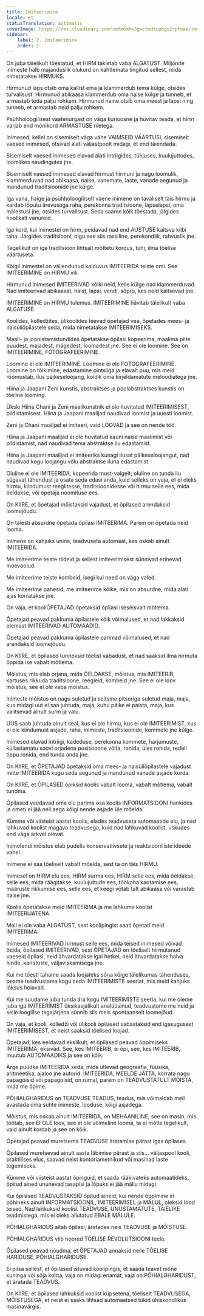 ```yaml
---
title: Imiteerimine
locale: et
statusTranslation: automatic
coverImage: https://res.cloudinary.com/xmfm6mhw3gwctndtcubgx2rptnae/image/upload/v1740337243/small_cover_educacion_fundamental_a051170f1c.webp
sidebar:
    label: 2. Imiteerimine
    order: 2
---
```

On juba täielikult tõestatud, et HIRM takistab vaba ALGATUST. Miljonite inimeste halb majanduslik olukord on kahtlemata tingitud sellest, mida nimetatakse HIRMUKS.

Hirmunud laps otsib oma kallist ema ja klammerdub tema külge, otsides turvalisust. Hirmunud abikaasa klammerdub oma naise külge ja tunneb, et armastab teda palju rohkem. Hirmunud naine otsib oma meest ja lapsi ning tunneb, et armastab neid palju rohkem.

Psühholoogilisest vaatenurgast on väga kurioosne ja huvitav teada, et hirm varjab end mõnikord ARMASTUSE riietega.

Inimesed, kellel on sisemiselt väga vähe VAIMSEID VÄÄRTUSI, sisemiselt vaesed inimesed, otsivad alati väljastpoolt midagi, et end täiendada.

Sisemiselt vaesed inimesed elavad alati intriigides, tühjuses, kuulujuttudes, loomlikes naudingutes jne.

Sisemiselt vaesed inimesed elavad hirmust hirmuni ja nagu loomulik, klammerduvad nad abikaasa, naise, vanemate, laste, vanade aegunud ja mandunud traditsioonide jne külge.

Iga vana, haige ja psühholoogiliselt vaene inimene on tavaliselt täis hirmu ja kardab lõputu ärevusega raha, perekonna traditsioone, lapselapsi, oma mälestusi jne, otsides turvalisust. Seda saame kõik tõestada, jälgides hoolikalt vanureid.

Iga kord, kui inimestel on hirm, peidavad nad end AUSTUSE kaitsva kilbi taha. Järgides traditsiooni, olgu see siis rassiline, perekondlik, rahvuslik jne.

Tegelikult on iga traditsioon lihtsalt mõttetu kordus, tühi, ilma tõelise väärtuseta.

Kõigil inimestel on väljendunud kalduvus IMITEERIDA teiste omi. See IMITEERIMINE on HIRMU vili.

Hirmunud inimesed IMITEERIVAD kõiki neid, kelle külge nad klammerduvad. Nad imiteerivad abikaasat, naist, lapsi, vendi, sõpru, kes neid kaitsevad jne.

IMITEERIMINE on HIRMU tulemus. IMITEERIMINE hävitab täielikult vaba ALGATUSE.

Koolides, kolledžites, ülikoolides teevad õpetajad vea, õpetades mees- ja naisüliõpilastele seda, mida nimetatakse IMITEERIMISEKS.

Maali- ja joonistamistundides õpetatakse õpilasi kopeerima, maalima pilte puudest, majadest, mägedest, loomadest jne. See ei ole loomine. See on IMITEERIMINE, FOTOGRAFEERIMINE.

Loomine ei ole IMITEERIMINE. Loomine ei ole FOTOGRAFEERIMINE. Loomine on tõlkimine, edastamine pintsliga ja elavalt puu, mis meid rõõmustab, ilus päikeseloojang, koidik oma kirjeldamatute meloodiatega jne.

Hiina ja Jaapani Zeni kunstis, abstraktses ja poolabstraktses kunstis on tõeline looming.

Ükski Hiina Chani ja Zeni maalikunstnik ei ole huvitatud IMITEERIMISEST, pildistamisest. Hiina ja Jaapani maalijad naudivad loomist ja uuesti loomist.

Zeni ja Chani maalijad ei imiteeri, vaid LOOVAD ja see on nende töö.

Hiina ja Jaapani maalijad ei ole huvitatud kauni naise maalimist või pildistamist, nad naudivad tema abstraktse ilu edastamist.

Hiina ja Jaapani maalijad ei imiteeriks kunagi ilusat päikeseloojangut, nad naudivad kogu loojangu võlu abstraktse iluna edastamist.

Oluline ei ole IMITEERIDA, kopeerida must-valgelt; oluline on tunda ilu sügavat tähendust ja osata seda edasi anda, kuid selleks on vaja, et ei oleks hirmu, kiindumust reeglitesse, traditsioonidesse või hirmu selle ees, mida öeldakse, või õpetaja noomituse ees.

On KIIRE, et õpetajad mõistaksid vajadust, et õpilased arendaksid loomejõudu.

On täiesti absurdne õpetada õpilasi IMITEERIMA. Parem on õpetada neid looma.

Inimene on kahjuks unine, teadvuseta automaat, kes oskab ainult IMITEERIDA.

Me imiteerime teiste riideid ja sellest imiteerimisest sünnivad erinevad moevoolud.

Me imiteerime teiste kombeid, isegi kui need on väga valed.

Me imiteerime pahesid, me imiteerime kõike, mis on absurdne, mida alati ajas korratakse jne.

On vaja, et kooliÕPETAJAD õpetaksid õpilasi iseseisvalt mõtlema.

Õpetajad peavad pakkuma õpilastele kõik võimalused, et nad lakkaksid olemast IMITEERIVAD AUTOMAADID.

Õpetajad peavad pakkuma õpilastele parimad võimalused, et nad arendaksid loomejõudu.

On KIIRE, et õpilased tunneksid tõelist vabadust, et nad saaksid ilma hirmuta õppida ise vabalt mõtlema.

Mõistus, mis elab orjana, mida ÖELDAKSE, mõistus, mis IMITEERIB, kartuses rikkuda traditsioone, reegleid, kombeid jne. See ei ole loov mõistus, see ei ole vaba mõistus.

Inimeste mõistus on nagu suletud ja seitsme pitseriga suletud maja, maja, kus midagi uut ei saa juhtuda, maja, kuhu päike ei paista, maja, kus valitsevad ainult surm ja valu.

UUS saab juhtuda ainult seal, kus ei ole hirmu, kus ei ole IMITEERIMIST, kus ei ole kiindumust asjade, raha, inimeste, traditsioonide, kommete jne külge.

Inimesed elavad intriigi, kadeduse, perekonna kommete, harjumuste, küllastamatu soovi orjadena positsioone võita, ronida, üles ronida, redeli tippu ronida, end tunda anda jne.

On KIIRE, et ÕPETAJAD õpetaksid oma mees- ja naisüliõpilastele vajadust mitte IMITEERIDA kogu seda aegunud ja mandunud vanade asjade korda.

On KIIRE, et ÕPILASED õpiksid koolis vabalt looma, vabalt mõtlema, vabalt tundma.

Õpilased veedavad oma elu parima osa koolis INFORMATSIOONI hankides ja ometi ei jää neil aega kõigi nende asjade üle mõelda.

Kümme või viisteist aastat koolis, elades teadvuseta automaatide elu, ja nad lahkuvad koolist magava teadvusega, kuid nad lahkuvad koolist, uskudes end väga ärkvel olevat.

Inimolendi mõistus elab pudelis konservatiivsete ja reaktsiooniliste ideede vahel.

Inimene ei saa tõeliselt vabalt mõelda, sest ta on täis HIRMU.

Inimesel on HIRM elu ees, HIRM surma ees, HIRM selle ees, mida öeldakse, selle ees, mida räägitakse, kuulujuttude ees, töökoha kaotamise ees, määruste rikkumise ees, selle ees, et keegi võtab talt abikaasa või varastab naise jne.

Koolis õpetatakse meid IMITEERIMA ja me lahkume koolist IMITEERIJATENA.

Meil ei ole vaba ALGATUST, sest koolipingist saati õpetati meid IMITEERIMA.

Inimesed IMITEERIVAD hirmust selle ees, mida teised inimesed võivad öelda, õpilased IMITEERIVAD, sest ÕPETAJAD on tõeliselt hirmutanud vaeseid õpilasi, neid ähvardatakse igal hetkel, neid ähvardatakse halva hinde, karistuste, väljaviskamisega jne.

Kui me tõesti tahame saada loojateks sõna kõige täielikumas tähenduses, peame teadvustama kogu seda IMITEERIMISTE seeriat, mis meid kahjuks lõksus hoiavad.

Kui me suudame juba tunda ära kogu IMITEERIMISTE seeria, kui me oleme juba iga IMITEERIMIST üksikasjalikult analüüsinud, teadvustame me neid ja selle loogilise tagajärjena sünnib siis meis spontaanselt loomejõud.

On vaja, et kooli, kolledži või ülikooli õpilased vabastaksid end igasugusest IMITEERIMISEST, et neist saaksid tõelised loojad.

Õpetajad, kes eeldavad ekslikult, et õpilased peavad õppimiseks IMITEERIMA, eksivad. See, kes IMITEERIB, ei õpi, see, kes IMITEERIB, muutub AUTOMAADIKS ja see on kõik.

Ärge püüdke IMITEERIDA seda, mida ütlevad geograafia, füüsika, aritmeetika, ajaloo jne autorid. IMITEERIDA, MEELDE JÄTTA, korrata nagu papagoisid või papagoisid, on rumal, parem on TEADVUSTATULT MÕISTA, mida me õpime.

PÕHIALGHARIDUS on TEADVUSE TEADUS, teadus, mis võimaldab meil avastada oma suhte inimeste, looduse, kõigi asjadega.

Mõistus, mis oskab ainult IMITEERIDA, on MEHAANILINE, see on masin, mis töötab, see EI OLE loov, see ei ole võimeline looma, ta ei mõtle tegelikult, vaid ainult kordab ja see on kõik.

Õpetajad peavad muretsema TEADVUSE äratamise pärast igas õpilases.

Õpilased muretsevad ainult aasta läbimise pärast ja siis... väljaspool kooli, praktilises elus, saavad neist kontoriametnikud või masinad laste tegemiseks.

Kümme või viisteist aastat õpinguid, et saada rääkivateks automaatideks, õpitud ained ununevad tasapisi ja lõpuks ei jää mällu midagi.

Kui õpilased TEADVUSTAKSID õpitud aineid, kui nende õppimine ei põhineks ainult INFORMATSIOONIL, IMITEERIMISEL ja MÄLUL, oleksid lood teised. Nad lahkuksid koolist TEADVUSE, UNUSTAMATUTE, TÄIELIKE teadmistega, mis ei oleks allutatud EBALE MÄLULE.

PÕHIALGHARIDUS aitab õpilasi, äratades neis TEADVUSE ja MÕISTUSE.

PÕHIALGHARIDUS viib noored TÕELISE REVOLUTSIOONI teele.

Õpilased peavad nõudma, et ÕPETAJAD annaksid neile TÕELISE HARIDUSE, PÕHIALGHARIDUSE.

Ei piisa sellest, et õpilased istuvad koolipingis, et saada teavet mõne kuninga või sõja kohta, vaja on midagi enamat, vaja on PÕHIALGHARIDUST, et äratada TEADVUS.

On KIIRE, et õpilased lahkuksid koolist küpsetena, tõeliselt TEADVUSEGA, MÕISTUSEGA, et neist ei saaks lihtsad automaatsed tükid ühiskondlikus masinavärgis.

